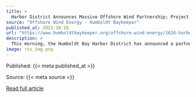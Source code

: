 ```yaml
---
title: >
  Harbor District Announces Massive Offshore Wind Partnership; Project Would Lead to an 86-Acre Redevelopment of Old Pulp Mill Site
source: "Offshore Wind Energy - Humboldt Baykeeper"
published_at: 2022-10-26
url: "https://www.humboldtbaykeeper.org/offshore-wind-energy/1626-harbor-district-announces-massive-offshore-wind-partnership-project-would-lead-to-an-86-acre-redevelopment-of-old-pulp-mill-site-2"
description: >
  This morning, the Humboldt Bay Harbor District has announced a partnership with a private company — Crowley Wind Services — to build a full-service facility to support offshore wind development all along the West Coast.The development would happen at the district’s Marine Terminal II — a.k.a., the old pulp mill property in Samoa, which it acquired in 2013 — and would be located next to the planned Nordic Aquafarms onshore Atlantic salmon factory.Read MoreClick HERE to see the site map.
image: rss_img.png
---
```



  Published: {{< meta published_at >}}
  

  Source: {{< meta source >}}
  

  [Read full article]({{< meta url >}})
  


